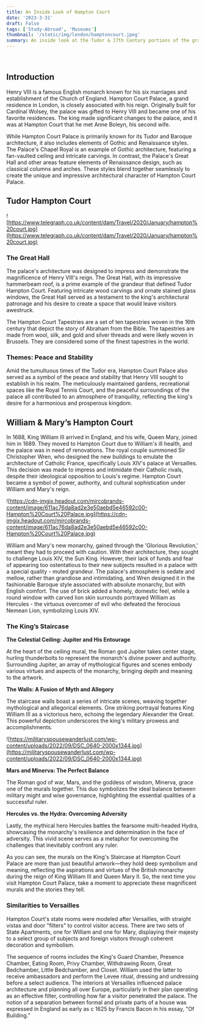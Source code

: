 ```yaml
---
title: An Inside Look of Hampton Court
date: '2023-3-31'
draft: False
tags: ['Study-Abroad', 'Museums']
thumbnail: '/static/img/london/hamptoncourt.jpeg'
summary: An inside look at the Tudor & 17th Century portions of the grand Hampton Palace.
---
```


<br />
<TOCInline toc={props.toc} exclude="Table of Contents" asDisclosure toHeading={5} />

## Introduction

Henry VIII is a famous English monarch known for his six marriages and establishment of the Church of England. Hampton Court Palace, a grand residence in London, is closely associated with his reign. Originally built for Cardinal Wolsey, the palace was gifted to Henry VIII and became one of his favorite residences. The king made significant changes to the palace, and it was at Hampton Court that he met Anne Boleyn, his second wife.

While Hampton Court Palace is primarily known for its Tudor and Baroque architecture, it also includes elements of Gothic and Renaissance styles. The Palace's Chapel Royal is an example of Gothic architecture, featuring a fan-vaulted ceiling and intricate carvings. In contrast, the Palace's Great Hall and other areas feature elements of Renaissance design, such as classical columns and arches. These styles blend together seamlessly to create the unique and impressive architectural character of Hampton Court Palace.

## Tudor Hampton Court

![https://www.telegraph.co.uk/content/dam/Travel/2020/January/hampton%20court.jpg](https://www.telegraph.co.uk/content/dam/Travel/2020/January/hampton%20court.jpg)

### The Great Hall

The palace's architecture was designed to impress and demonstrate the magnificence of Henry VIII's reign. The Great Hall, with its impressive hammerbeam roof, is a prime example of the grandeur that defined Tudor Hampton Court. Featuring intricate wood carvings and ornate stained glass windows, the Great Hall served as a testament to the king's architectural patronage and his desire to create a space that would leave visitors awestruck.

The Hampton Court Tapestries are a set of ten tapestries woven in the 16th century that depict the story of Abraham from the Bible. The tapestries are made from wool, silk, and gold and silver threads and were likely woven in Brussels. They are considered some of the finest tapestries in the world.

### Themes: Peace and Stability

Amid the tumultuous times of the Tudor era, Hampton Court Palace also served as a symbol of the peace and stability that Henry VIII sought to establish in his realm. The meticulously maintained gardens, recreational spaces like the Royal Tennis Court, and the peaceful surroundings of the palace all contributed to an atmosphere of tranquility, reflecting the king's desire for a harmonious and prosperous kingdom.

## William & Mary’s Hampton Court

In 1688, King William III arrived in England, and his wife, Queen Mary, joined him in 1689. They moved to Hampton Court due to William's ill health, and the palace was in need of renovations. The royal couple summoned Sir Christopher Wren, who designed the new buildings to emulate the architecture of Catholic France, specifically Louis XIV's palace at Versailles. This decision was made to impress and intimidate their Catholic rivals, despite their ideological opposition to Louis's regime. Hampton Court became a symbol of power, authority, and cultural sophistication under William and Mary's reign.

![https://cdn-imgix.headout.com/mircobrands-content/image/611ac76da8ad2e3e50aebd5e46592c00-Hampton%20Court%20Palace.jpg](https://cdn-imgix.headout.com/mircobrands-content/image/611ac76da8ad2e3e50aebd5e46592c00-Hampton%20Court%20Palace.jpg)

William and Mary's new monarchy, gained through the 'Glorious Revolution,' meant they had to proceed with caution. With their architecture, they sought to challenge Louis XIV, the Sun King. However, their lack of funds and fear of appearing too ostentatious to their new subjects resulted in a palace with a special quality - muted grandeur. The palace's atmosphere is sedate and mellow, rather than grandiose and intimidating, and Wren designed it in the fashionable Baroque style associated with absolute monarchy, but with English comfort. The use of brick added a homely, domestic feel, while a round window with carved lion skin surrounds portrayed William as Hercules - the virtuous overcomer of evil who defeated the ferocious Nemean Lion, symbolizing Louis XIV.

### The King’s Staircase

**The Celestial Ceiling: Jupiter and His Entourage**

At the heart of the ceiling mural, the Roman god Jupiter takes center stage, hurling thunderbolts to represent the monarch's divine power and authority. Surrounding Jupiter, an array of mythological figures and scenes embody various virtues and aspects of the monarchy, bringing depth and meaning to the artwork.

**The Walls: A Fusion of Myth and Allegory**

The staircase walls boast a series of intricate scenes, weaving together mythological and allegorical elements. One striking portrayal features King William III as a victorious hero, echoing the legendary Alexander the Great. This powerful depiction underscores the king's military prowess and accomplishments.

![https://militaryspousewanderlust.com/wp-content/uploads/2022/09/DSC_0640-2000x1344.jpg](https://militaryspousewanderlust.com/wp-content/uploads/2022/09/DSC_0640-2000x1344.jpg)

**Mars and Minerva: The Perfect Balance**

The Roman god of war, Mars, and the goddess of wisdom, Minerva, grace one of the murals together. This duo symbolizes the ideal balance between military might and wise governance, highlighting the essential qualities of a successful ruler.

**Hercules vs. the Hydra: Overcoming Adversity**

Lastly, the mythical hero Hercules battles the fearsome multi-headed Hydra, showcasing the monarchy's resilience and determination in the face of adversity. This vivid scene serves as a metaphor for overcoming the challenges that inevitably confront any ruler.

As you can see, the murals on the King's Staircase at Hampton Court Palace are more than just beautiful artwork—they hold deep symbolism and meaning, reflecting the aspirations and virtues of the British monarchy during the reign of King William III and Queen Mary II. So, the next time you visit Hampton Court Palace, take a moment to appreciate these magnificent murals and the stories they tell.

### Similarities to Versailles

Hampton Court's state rooms were modeled after Versailles, with straight vistas and door "filters" to control visitor access. There are two sets of State Apartments, one for William and one for Mary, displaying their majesty to a select group of subjects and foreign visitors through coherent decoration and symbolism.

The sequence of rooms includes the King's Guard Chamber, Presence Chamber, Eating Room, Privy Chamber, Withdrawing Room, Great Bedchamber, Little Bedchamber, and Closet. William used the latter to receive ambassadors and perform the Levee ritual, dressing and undressing before a select audience. The interiors at Versailles influenced palace architecture and planning all over Europe, particularly in their plan operating as an effective filter, controlling how far a visitor penetrated the palace. The notion of a separation between formal and private parts of a house was expressed in England as early as c 1625 by Francis Bacon in his essay, "Of Building.”
